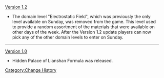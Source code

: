 [[Version 1.2]]
*The domain level "Electrostatic Field", which was previously the only level available on Sunday, was removed from the game. This level used to provide a random assortment of the materials that were available on other days of the week. After the Version 1.2 update players can now pick any of the other domain levels to enter on Sunday.
----
[[Version 1.0]]
*Hidden Palace of Lianshan Formula was released.
<noinclude>[[Category:Change History]]</noinclude>